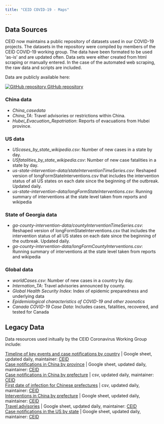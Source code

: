 ```yaml
---
title: "CEID COVID-19 - Maps"
---
```



<p id="disclaimer"></p>
## Data Sources

CEID now maintains a public repository of datasets used in our COVID-19 projects. The datasets in the repository were compiled by members of the CEID COVID-19 working group. The data have been formated to be used 'as-is' and are updated often. Data sets were either created from html scraping or manually entered. In the case of the automated web scraping, the raw data and scripts are included. 

Data are publicly available here: 
<p>
  <a href="https://github.com/CEIDatUGA/COVID-19-DATA" target="_blank">
    <img src="images/GitHub-Mark-64px.png" id="github-icon" alt="GitHub repository"/>
    GitHub repository
  </a>
</p>

### China data

- *China_casedata*
- *China_TA*: Travel advisories or restrictions within China.
- *Hubei_Evacuation_Repatriation*: Reports of evacuations from Hubei province.

### US data

- *UScases_by_state_wikipedia.csv*: Number of new cases in a state by day.
- *USfatalities_by_state_wikipedia.csv*: Number of new case fatalities in a state by day.
- *us-state-intervention-data/stateInterventionTimeSeries.csv*: Reshaped version of longFormStateInterventions.csv that includes the intervention status of all US states on each date since the beginning of the outbreak. Updated daily.
- *us-state-intervention-data/longFormStateInterventions.csv*: Running summary of interventions at the state level taken from reports and wikipedia

### State of Georgia data

- *ga-county-intervention-data/countyInterventionTimeSeries.csv*: Reshaped version of longFormStateInterventions.csv that includes the intervention status of all US states on each date since the beginning of the outbreak. Updated daily.
- *ga-county-intervention-data/longFormCountyInterventions.csv*: Running summary of interventions at the state level taken from reports and wikipedia

### Global data

- *worldCases.csv*: Number of new cases in a country by day.
- *Internation_TA*: Travel advisories announced by county.
- *Global Health Security Index*: Index of epidemic preparedness and underlying data
- *Epidemiological characteristics of COVID-19 and other zoonotics*
- *Canada COVID-19 Case Data*: Includes cases, fatalities, recovered, and tested for Canada

## Legacy Data

Data resources used initually by the CEID Coronavirus Working Group include:

[Timeline of key events and case notifications by country](https://docs.google.com/spreadsheets/d/1SC28cM52m6s1gTJutpvFxadT9GGu-li90tsqkGuaM48/edit#gid=0) | Google sheet, updated daily, maintainer: [CEID](http://ceid.uga.edu)<br>
[Case notifications in China by province](https://docs.google.com/spreadsheets/d/1gTj4zFMfXRk92CCQAOwa04ZBhqJ4oSmQFm_nb8-YXbw/edit) | Google sheet, updated daily, maintainer: [CEID](http://ceid.uga.edu)<br>
[Case notifications in China by prefecture](https://raw.githubusercontent.com/CEIDatUGA/ncov-data-summary/master/data/prefecture_master.csv?token=AD7PNRPAXQMS5ZSG6ENOMJ26K74G6) | csv, updated daily, maintainer: [CEID](http://ceid.uga.edu)<br>
[First date of infection for Chinese prefectures](https://raw.githubusercontent.com/CEIDatUGA/ncov-data-summary/master/data/prefecture_master_binary.csv?token=AD7PNRKJI4L22MWTZBOKL3S6K74TS) | csv, updated daily, maintainer: [CEID](http://ceid.uga.edu)<br>
[Interventions in China by prefecture](https://docs.google.com/spreadsheets/d/1aK9Es7x6KReabBRkWiBbiSGsxSC37kPKD-qiPcD50hg/edit#gid=0) | Google sheet, updated daily, maintainer: [CEID](http://ceid.uga.edu)<br>
[Travel advisories](https://docs.google.com/spreadsheets/d/1cYqkGOy4ZjHSIeRqyfyi7UvYnG6-UlBAJWD8GMFZA7I/edit#gid=1525027375) | Google sheet, updated daily, maintainer: [CEID](http://ceid.uga.edu)<br>
[Case notifications in the US by state](https://docs.google.com/spreadsheets/d/10NYNf4UX7R_nNdM-jkbo7A5SGkB8sUVMIiqU7e_-miU/edit#gid=0) | Google sheet, updated daily, maintainer: [CEID](http://ceid.uga.edu)<br>

</div>
